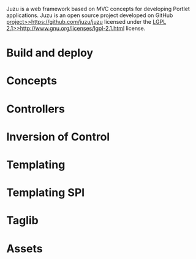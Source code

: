 
Juzu is a web framework based on MVC concepts for developing Portlet applications. Juzu is an
open source project developed on GitHub [[project>>https://github.com/juzu/juzu]] licensed under the
[[LGPL 2.1>>http://www.gnu.org/licenses/lgpl-2.1.html]] license.

= Build and deploy {{anchor id=builddeploy /}} =

{{include document=builddeploy.wiki/}}

= Concepts {{anchor id=concepts /}} =

{{include document=concepts.wiki/}}

= Controllers {{anchor id=controllers /}} =

{{include document=controllers.wiki/}}

= Inversion of Control {{anchor id=ioc /}} =

{{include document=ioc.wiki/}}

= Templating {{anchor id=templating /}} =

{{include document=templating.wiki/}}

= Templating SPI {{anchor id=templatespi /}} =

{{include document=templatespi.wiki/}}

= Taglib {{anchor id=taglib /}} =

{{include document=taglib.wiki/}}

= Assets {{anchor id=assets /}} =

{{include document=assets.wiki/}}


